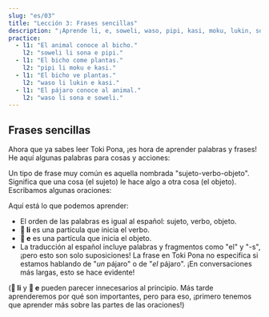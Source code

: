 ```yaml
---
slug: "es/03"
title: "Lección 3: Frases sencillas"
description: "¡Aprende li, e, soweli, waso, pipi, kasi, moku, lukin, sona!"
practice:
  - l1: "El animal conoce al bicho."
    l2: "soweli li sona e pipi."
  - l1: "El bicho come plantas."
    l2: "pipi li moku e kasi."
  - l1: "El bicho ve plantas."
    l2: "waso li lukin e kasi."
  - l1: "El pájaro conoce al animal."
    l2: "waso li sona e soweli."
---
```



## Frases sencillas

Ahora que ya sabes leer Toki Pona, ¡es hora de aprender palabras y frases!  
He aquí algunas palabras para cosas y acciones:

<List>
  <Word sl="soweli" m="animal terrestre, como un gato, perro, vaca, ratón, elefante" />
  <Word sl="waso" m="pájaro, como una paloma, ganso, búho" />
  <Word sl="pipi" m="insecto, como un escarabajo, hormiga, mariposa, araña" />
  <Word sl="kasi" m="planta, como un trébol, árbol de abedul, cactus, musgo" />
  <Word sl="moku" m="consumir" />
  <Word sl="lukin" m="ver" />
  <Word sl="sona" m="conocer" />
</List>

Un tipo de frase muy común es aquella nombrada "sujeto-verbo-objeto". Significa que una cosa (el sujeto) le hace algo a otra cosa (el objeto). Escribamos algunas oraciones:

<List>
  <Sentence sl="soweli li moku e kasi." m="El animal come plantas." />
  <Sentence sl="waso li moku e pipi." m="El pájaro come bichos." />
  <Sentence sl="pipi li lukin e soweli." m="El insecto ve animales." />
  <Sentence sl="waso li sona e kasi." m="El pájaro conoce el árbol." />
</List>

Aquí está lo que podemos aprender:

- El orden de las palabras es igual al español: sujeto, verbo, objeto.
- **󱤧 li** es una partícula que inicia el verbo.
- **󱤉 e** es una partícula que inicia el objeto.
- La traducción al español incluye palabras y fragmentos como "el" y "-s", ¡pero esto son solo suposiciones! La frase en Toki Pona no especifica si estamos hablando de "_un_ pájaro" o de "_el_ pájaro". ¡En conversaciones más largas, esto se hace evidente!

(**󱤧 li** y **󱤉 e** pueden parecer innecesarios al principio. Más tarde aprenderemos por qué son importantes, pero para eso, ¡primero tenemos que aprender más sobre las partes de las oraciones!)

<Practice exercises={frontmatter.practice} client:load />

